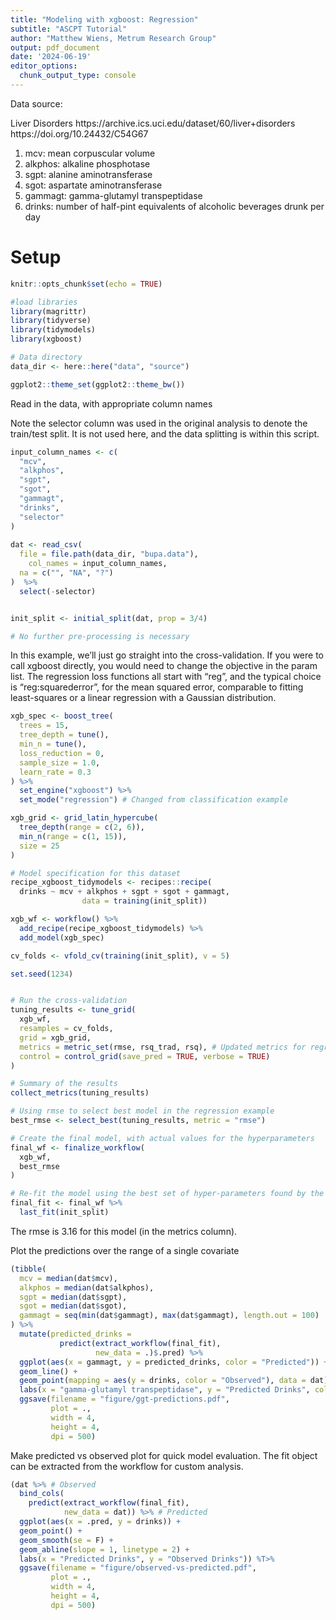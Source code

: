 ```yaml
---
title: "Modeling with xgboost: Regression"
subtitle: "ASCPT Tutorial"
author: "Matthew Wiens, Metrum Research Group"
output: pdf_document
date: '2024-06-19'
editor_options: 
  chunk_output_type: console
---
```


Data source: 

Liver Disorders
https://archive.ics.uci.edu/dataset/60/liver+disorders
https://doi.org/10.24432/C54G67

1. mcv: mean corpuscular volume
2. alkphos: alkaline phosphotase
3. sgpt: alanine aminotransferase
4. sgot: aspartate aminotransferase
5. gammagt: gamma-glutamyl transpeptidase
6. drinks: number of half-pint equivalents of alcoholic beverages drunk per day


# Setup


```r
knitr::opts_chunk$set(echo = TRUE)

#load libraries 
library(magrittr)
library(tidyverse)
library(tidymodels)
library(xgboost)

# Data directory
data_dir <- here::here("data", "source")

ggplot2::theme_set(ggplot2::theme_bw())
```

Read in the data, with appropriate column names

Note the selector column was used in the original analysis to denote the train/test split. It is not used here, and the data splitting is within this script.

```R

input_column_names <- c(
  "mcv",
  "alkphos",
  "sgpt",
  "sgot",
  "gammagt",
  "drinks",
  "selector"
) 
  
dat <- read_csv(
  file = file.path(data_dir, "bupa.data"),
    col_names = input_column_names,
  na = c("", "NA", "?")
)  %>% 
  select(-selector)



```


```R

init_split <- initial_split(dat, prop = 3/4)

# No further pre-processing is necessary

```

In this example, we'll just go straight into the cross-validation. If you were to call xgboost directly, you would need to change the objective in the param list. The regression loss functions all start with "reg", and the typical choice is "reg:squarederror", for the mean squared error, comparable to fitting least-squares or a linear regression with a Gaussian distribution. 

```R
xgb_spec <- boost_tree(
  trees = 15,
  tree_depth = tune(),
  min_n = tune(),
  loss_reduction = 0,        
  sample_size = 1.0, 
  learn_rate = 0.3      
) %>%
  set_engine("xgboost") %>%
  set_mode("regression") # Changed from classification example

xgb_grid <- grid_latin_hypercube(
  tree_depth(range = c(2, 6)),
  min_n(range = c(1, 15)),
  size = 25
)

# Model specification for this dataset
recipe_xgboost_tidymodels <- recipes::recipe(
  drinks ~ mcv + alkphos + sgpt + sgot + gammagt,
                data = training(init_split)) 

xgb_wf <- workflow() %>%
  add_recipe(recipe_xgboost_tidymodels) %>%
  add_model(xgb_spec)

cv_folds <- vfold_cv(training(init_split), v = 5)

set.seed(1234)


# Run the cross-validation
tuning_results <- tune_grid(
  xgb_wf,
  resamples = cv_folds,
  grid = xgb_grid,
  metrics = metric_set(rmse, rsq_trad, rsq), # Updated metrics for regression
  control = control_grid(save_pred = TRUE, verbose = TRUE)
)

# Summary of the results
collect_metrics(tuning_results)

# Using rmse to select best model in the regression example
best_rmse <- select_best(tuning_results, metric = "rmse")

# Create the final model, with actual values for the hyperparameters 
final_wf <- finalize_workflow(
  xgb_wf,
  best_rmse
)

# Re-fit the model using the best set of hyper-parameters found by the cross-validation
final_fit <- final_wf %>%
  last_fit(init_split) 
```

The rmse is 3.16 for this model (in the metrics column).

Plot the predictions over the range of a single covariate

```R

(tibble(
  mcv = median(dat$mcv),
  alkphos = median(dat$alkphos),
  sgpt = median(dat$sgpt),
  sgot = median(dat$sgot),
  gammagt = seq(min(dat$gammagt), max(dat$gammagt), length.out = 100)
) %>%
  mutate(predicted_drinks = 
           predict(extract_workflow(final_fit),
                   new_data = .)$.pred) %>%
  ggplot(aes(x = gammagt, y = predicted_drinks, color = "Predicted")) +
  geom_line() +
  geom_point(mapping = aes(y = drinks, color = "Observed"), data = dat) +
  labs(x = "gamma-glutamyl transpeptidase", y = "Predicted Drinks", color = "Data")) %T>%
  ggsave(filename = "figure/ggt-predictions.pdf",
         plot = .,
         width = 4,
         height = 4,
         dpi = 500)

```


Make predicted vs observed plot for quick model evaluation. The fit object can be extracted from the workflow for custom analysis.

```R

(dat %>% # Observed
  bind_cols(
    predict(extract_workflow(final_fit),
            new_data = dat)) %>% # Predicted
  ggplot(aes(x = .pred, y = drinks)) +
  geom_point() +
  geom_smooth(se = F) +
  geom_abline(slope = 1, linetype = 2) +
  labs(x = "Predicted Drinks", y = "Observed Drinks")) %T>%
  ggsave(filename = "figure/observed-vs-predicted.pdf",
         plot = .,
         width = 4,
         height = 4,
         dpi = 500)
```
